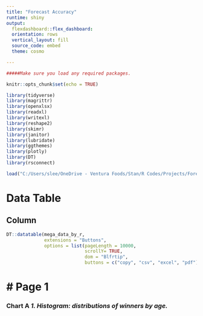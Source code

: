 ```yaml
---
title: "Forecast Accuracy"
runtime: shiny
output: 
  flexdashboard::flex_dashboard:
  orientation: rows
  vertical_layout: fill
  source_code: embed
  theme: cosmo

---
```


```r

#####Make sure you load any required packages.

knitr::opts_chunk$set(echo = TRUE)

library(tidyverse)
library(magrittr)
library(openxlsx)
library(readxl)
library(writexl)
library(reshape2)
library(skimr)
library(janitor)
library(lubridate)
library(ggthemes)
library(plotly)
library(DT)
library(rsconnect)


```

```r

load("C:/Users/slee/OneDrive - Ventura Foods/Stan/R Codes/Projects/Forecast Accuracy/venturafoods_forecastAccuracy/Mega Data/mega_data_by_r_10.2022.rds")

```

# Data Table

## Column {data-width="1000"}

```r

DT::datatable(mega_data_by_r, 
              extensions = "Buttons",
              options = list(pageLength = 10000, 
                             scrollY= TRUE,
                             dom = "Blfrtip",
                             buttons = c("copy", "csv", "excel", "pdf")))


```

# Page 1
======

### Chart A *1. Histogram: distributions of winners by age.*


```r


```

